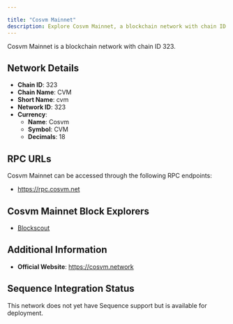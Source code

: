 ```yaml
---

title: "Cosvm Mainnet"
description: Explore Cosvm Mainnet, a blockchain network with chain ID 323. Learn about its native currency, Cosvm, and how to interact with the network.
---
```




Cosvm Mainnet is a blockchain network with chain ID 323.

## Network Details

- **Chain ID**: 323
- **Chain Name**: CVM
- **Short Name**: cvm
- **Network ID**: 323
- **Currency**: 
  - **Name**: Cosvm
  - **Symbol**: CVM
  - **Decimals**: 18

## RPC URLs

Cosvm Mainnet can be accessed through the following RPC endpoints:

- https://rpc.cosvm.net

## Cosvm Mainnet Block Explorers

- [Blockscout](https://explorer.cosvm.net)

## Additional Information

- **Official Website**: https://cosvm.network

## Sequence Integration Status

This network does not yet have Sequence support but is available for deployment.
